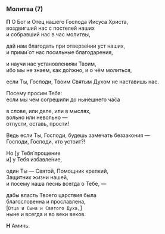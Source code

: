 ### Молитва (7)

**П** О Бог и Отец нашего Господа Иисуса Христа,  
воздвигший нас с постелей наших  
и собравший нас в час молитвы,

дай нам благодать при отверзе́нии уст наших,  
и прими́ от нас посильные благодарения,

и научи нас установлениям Твоим,  
ибо мы не знаем, как до́лжно, и о чём молиться,

если Ты, Господи, Твоим Святым Духом не наставишь нас.

Посему просим Тебя:  
если мы чем согрешили до нынешнего ча́са

в слове, или деле, или в мыслях,  
вольно или невольно —  
отпусти, оставь, прости!

Ведь если Ты, Господи, будешь замечать беззакония —  
Господи, Господи, кто устоит?!

Но [у Тебя́ прощение  
и]</R> у Тебя избавле́ние,

один Ты — Святой, Помощник крепкий,  
Защитник жизни нашей,  
и посему наша песнь всегда о Тебе, —

дабы власть Твоего царствия была  
благословенна и прославлена,  
<R>[</R>`Отца и Сына и Святого Духа,`<R>]</R>  
ныне и всегда и во веки веков.

**Н** Аминь.
